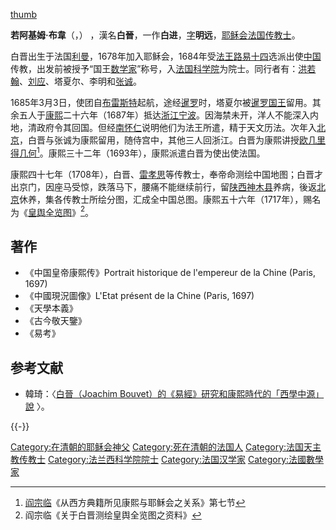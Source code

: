 [[file:Joachim_Bouvet_Etat_present_de_la_Chine_1697.jpg|thumb]]

'''若阿基姆·布韋'''（{{lang-fr|Joachim Bouvet}}，{{bd|1656年||1730年|catIdx=B}}） ，漢名'''白晉'''，一作'''白进'''，[[表字|字]]'''明远'''，[[耶稣会|耶稣会]][[法国|法国]][[传教士|传教士]]。

白晋出生于法国[[利曼|利曼]]，1678年加入耶稣会，1684年受[[法國國王|法王]][[路易十四|路易十四]]选派出使[[中国|中国]]传教，出发前被授予“国王[[数学家|数学家]]”称号，入[[法国科学院|法国科学院]]为院士。同行者有：[[洪若翰|洪若翰]]、[[刘应|刘应]]、塔夏尔、李明和[[张诚_(传教士)|张诚]]。

1685年3月3日，使团自[[布雷斯特|布雷斯特]]起航，途经[[暹罗|暹罗]]时，塔夏尔被[[那萊王|暹罗国王]]留用。其余五人于[[康熙|康熙]]二十六年（1687年）抵达[[浙江|浙江]][[宁波|宁波]]。因海禁未开，洋人不能深入内地，清政府令其回国。但经[[南怀仁|南怀仁]]说明他们为法王所遣，精于天文历法。次年入[[北京|北京]]，白晋与张诚为康熙留用，随侍宫中，其他三人回浙江。白晋为康熙讲授[[欧几里得几何|欧几里得几何]]<ref>[[阎宗临|阎宗临]]《从西方典籍所见康熙与耶稣会之关系》第七节</ref>。康熙三十二年（1693年），康熙派遣白晋为使出使法国。

康熙四十七年（1708年），白晋、[[雷孝思|雷孝思]]等传教士，奉帝命测绘中国地图；白晋才出京门，因座马受惊，跌落马下，腰痛不能继续前行，留[[陕西|陕西]][[神木县|神木县]]养病，後返[[北京|北京]]休养，集各传教士所绘分图，汇成全中国总图。康熙五十六年（1717年），赐名为《[[康熙皇輿全覽圖|皇舆全览图]]》<ref>阎宗临《关于白晋测绘皇舆全览图之资料》</ref>。

==著作==
*《中国皇帝康熙传》Portrait historique de l'empereur de la Chine (Paris, 1697)
*《中國現況圖像》L'Etat présent de la Chine (Paris, 1697)
*《天學本義》    
*《古今敬天鑒》
*《易考》

==参考文献==
{{Reflist}}
*韓琦：〈[http://ccsdb.ncl.edu.tw/ccs/image/01_016_001_01_08.pdf 白晉（Joachim Bouvet）的《易經》研究和康熙時代的「西學中源」說] {{Wayback|url=http://ccsdb.ncl.edu.tw/ccs/image/01_016_001_01_08.pdf |date=20180202013559 }}〉。
{{-}}
{{中國基督教史|清}}
{{赴華外國傳教士列表}}

{{Authority control}}
{{DEFAULTSORT:Bouvet, Joachim}}
[[Category:在清朝的耶稣会神父|Category:在清朝的耶稣会神父]]
[[Category:死在清朝的法国人|Category:死在清朝的法国人]]
[[Category:法国天主教传教士|Category:法国天主教传教士]]
[[Category:法兰西科学院院士|Category:法兰西科学院院士]]
[[Category:法国汉学家|Category:法国汉学家]]
[[Category:法國數學家|Category:法國數學家]]